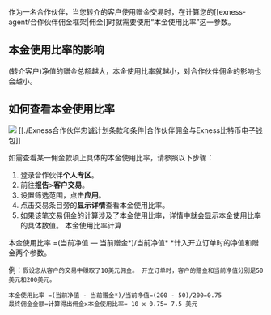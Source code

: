 作为一名合作伙伴，当您转介的客户使用赠金交易时，在计算您的[[exness-agent/合作伙伴佣金框架|佣金]]时就需要使用“本金使用比率”这一参数。

## 本金使用比率的影响

(转介客户)净值的赠金总额越大，本金使用比率就越小，对合作伙伴佣金的影响也会越小。

## 如何查看本金使用比率

![](./Exness不接受哪些国家的合作伙伴.mdx)
[[./Exness合作伙伴忠诚计划条款和条件|合作伙伴佣金与Exness比特币电子钱包]]

如需查看某一佣金款项上具体的本金使用比率，请参照以下步骤：
1. 登录合作伙伴**个人专区**。
2. 前往**报告**>**客户交易**。
3. 设置筛选范围，点击**应用**。
4. 点击交易条目旁的**显示详情**查看本金使用比率。
5. 如果该笔交易佣金的计算涉及了本金使用比率，详情中就会显示本金使用比率的具体数值。
本金使用比率计算
 
本金使用比率 =(当前净值 — 当前赠金*)/当前净值*
*计入开立订单时的净值和赠金两个参数。

例：`假设您从客户的交易中赚取了10美元佣金。 开立订单时，客户的赠金和当前净值分别是50美元和200美元。`

```
本金使用比率 =(当前净值 - 当前赠金*)/当前净值=(200 - 50)/200=0.75
最终佣金金额=计算得出佣金x本金使用比率= 10 x 0.75= 7.5 美元
```
